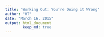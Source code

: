 ```yaml
---
title: 'Working Out: You’re Doing it Wrong'
author: "HT"
date: "March 16, 2015"
output: html_document
        keep_md: true
---
```

